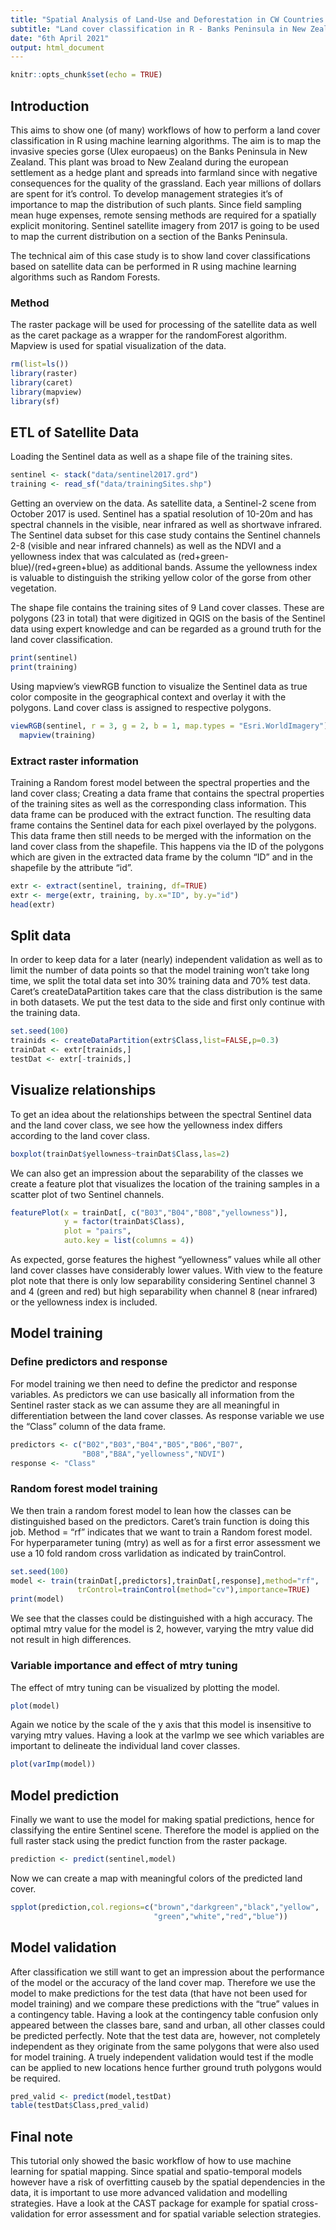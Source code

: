 ---
title: "Spatial Analysis of Land-Use and Deforestation in CW Countries using Machine Learning"
subtitle: "Land cover classification in R - Banks Peninsula in New Zealand"
date: "6th April 2021"
output: html_document
---

```{r setup, include=FALSE}
knitr::opts_chunk$set(echo = TRUE)
```

## Introduction

This aims to show one (of many) workflows of how to perform a land cover classification in R using machine learning algorithms. 
The aim is to map the invasive species gorse (Ulex europaeus) on the Banks Peninsula in New Zealand. This plant was broad to New Zealand during the european settlement as a hedge plant and spreads into farmland since with negative consequences for the quality of the grassland. Each year millions of dollars are spent for it's control. To develop management strategies it's of importance to map the distribution of such plants. Since field sampling mean huge expenses, remote sensing methods are required for a spatially explicit monitoring. Sentinel satellite imagery from 2017 is going to be used to map the current distribution on a section of the Banks Peninsula.

The technical aim of this case study is to show land cover classifications based on satellite data can be performed in R using machine learning algorithms such as Random Forests.

### Method

The raster package will be used for processing of the satellite data as well as the caret package as a wrapper for the randomForest algorithm. Mapview is used for spatial visualization of the data. 

```{r start, message=FALSE}
rm(list=ls())
library(raster)
library(caret)
library(mapview)
library(sf)
```

## ETL of Satellite Data

Loading the Sentinel data as well as a shape file of the training sites.

```{r load}
sentinel <- stack("data/sentinel2017.grd")
training <- read_sf("data/trainingSites.shp")
```

Getting an overview on the data. As satellite data, a Sentinel-2 scene from October 2017 is used. Sentinel has a spatial resolution of 10-20m and has spectral channels in the visible, near infrared as well as shortwave infrared. The Sentinel data subset for this case study contains the Sentinel channels 2-8 (visible and near infrared channels) as well as the NDVI and a yellowness index that was calculated as (red+green-blue)/(red+green+blue) as additional bands. Assume the yellowness index is valuable to distinguish the striking yellow color of the gorse from other vegetation.

The shape file contains the training sites of 9 Land cover classes. These are polygons (23 in total) that were digitized in QGIS on the basis of the Sentinel data using expert knowledge and can be regarded as a ground truth for the land cover classification. 

```{r vis}
print(sentinel)
print(training)
```

Using mapview's viewRGB function to visualize the Sentinel data as true color composite in the geographical context and overlay it with the polygons. Land cover class is assigned to respective polygons.

```{r visMV, warning=FALSE, message= FALSE}
viewRGB(sentinel, r = 3, g = 2, b = 1, map.types = "Esri.WorldImagery")+
  mapview(training)
```

### Extract raster information

Training a Random forest model between the spectral properties and the land cover class; 
Creating a data frame that contains the spectral properties of the training sites as well as the corresponding class information. This data frame can be produced with the extract function. The resulting data frame contains the Sentinel data for each pixel overlayed by the polygons. This data frame then still needs to be merged with the information on the land cover class from the shapefile. This happens via the ID of the polygons which are given in the extracted data frame by the column "ID" and in the shapefile by the attribute "id".

```{r extract}
extr <- extract(sentinel, training, df=TRUE)
extr <- merge(extr, training, by.x="ID", by.y="id")
head(extr)
```


## Split data

In order to keep data for a later (nearly) independent validation as well as to limit the number of data points so that the model training won't take long time, we split the total data set into 30% training data and 70% test data. Caret's createDataPartition takes care that the class distribution is the same in both datasets. We put the test data to the side and first only continue with the training data.

```{r split}
set.seed(100)
trainids <- createDataPartition(extr$Class,list=FALSE,p=0.3)
trainDat <- extr[trainids,]
testDat <- extr[-trainids,]
```

## Visualize relationships

To get an idea about the relationships between the spectral Sentinel data and the land cover class, we see how the yellowness index differs according to the land cover class. 

```{r featurePlot}
boxplot(trainDat$yellowness~trainDat$Class,las=2)
```

We can also get an impression about the separability of the classes we create a feature plot that visualizes the location of the training samples in a scatter plot of two Sentinel channels. 

```{r featurePlot2}
featurePlot(x = trainDat[, c("B03","B04","B08","yellowness")], 
            y = factor(trainDat$Class), 
            plot = "pairs",
            auto.key = list(columns = 4))
```

As expected, gorse features the highest "yellowness" values while all other land cover classes have considerably lower values. With view to the feature plot note that there is only low separability considering Sentinel channel 3 and 4 (green and red) but high separability when channel 8 (near infrared) or the yellowness index is included.


## Model training
### Define predictors and response

For model training we then need to define the predictor and response variables. As predictors we can use basically all information from the Sentinel raster stack as we can assume they are all meaningful in differentiation between the land cover classes. As response variable we use the "Class" column of the data frame.

```{r vars}
predictors <- c("B02","B03","B04","B05","B06","B07",
                "B08","B8A","yellowness","NDVI")
response <- "Class"
```

### Random forest model training

We then train a random forest model to lean how the classes can be distinguished based on the predictors. Caret's train function is doing this job. Method = "rf" indicates that we want to train a Random forest model. For hyperparameter tuning (mtry) as well as for a first error assessment we use a 10 fold random cross varlidation as indicated by trainControl. 


```{r train}
set.seed(100)
model <- train(trainDat[,predictors],trainDat[,response],method="rf",
               trControl=trainControl(method="cv"),importance=TRUE)
print(model)
```

We see that the classes could be distinguished with a high accuracy. The optimal mtry value for the model is 2, however, varying the mtry value did not result in high differences.

### Variable importance and effect of mtry tuning

The effect of mtry tuning can be visualized by plotting the model. 

```{r trainVIS}
plot(model)
```

Again we notice by the scale of the y axis that this model is insensitive to varying mtry values.
Having a look at the varImp we see which variables are important to delineate the individual land cover classes.

```{r trainVIS2}
plot(varImp(model))
```

## Model prediction

Finally we want to use the model for making spatial predictions, hence for classifying the entire Sentinel scene. Therefore the model is applied on the full raster stack using the predict function from the raster package.

```{r predict}
prediction <- predict(sentinel,model)
```

Now we can create a map with meaningful colors of the predicted land cover.

```{r predictVIS}
spplot(prediction,col.regions=c("brown","darkgreen","black","yellow",
                                "green","white","red","blue"))
```

## Model validation

After classification we still want to get an impression about the performance of the model or the accuracy of the land cover map. Therefore we use the model to make predictions for the test data (that have not been used for model training) and we compare these predictions with the "true" values in a contingency table. Having a look at the contingency table confusion only appeared between the classes bare, sand and urban, all other classes could be predicted perfectly. Note that the test data are, however, not completely independent as they originate from the same polygons that were also used for model training. A truely independent validation would test if the modle can be applied to new locations hence further ground truth polygons would be required.


```{r valid}
pred_valid <- predict(model,testDat)
table(testDat$Class,pred_valid)
```

## Final note
This tutorial only showed the basic workflow of how to use machine learning for spatial mapping. Since spatial and spatio-temporal models however have a risk of overfitting causeb by the spatial dependencies in the data, it is important to use more advanced validation and modelling strategies. Have a look at the CAST package for example for spatial cross-validation for error assessment and for spatial variable selection strategies.